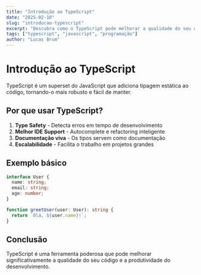 ```yaml
---
title: "Introdução ao TypeScript"
date: "2025-02-10"
slug: "introducao-typescript"
excerpt: "Descubra como o TypeScript pode melhorar a qualidade do seu código JavaScript com tipagem estática."
tags: ["typescript", "javascript", "programação"]
author: "Lucas Brum"
---
```


# Introdução ao TypeScript

TypeScript é um superset do JavaScript que adiciona tipagem estática ao código, tornando-o mais robusto e fácil de manter.

## Por que usar TypeScript?

1. **Type Safety** - Detecta erros em tempo de desenvolvimento
2. **Melhor IDE Support** - Autocomplete e refactoring inteligente
3. **Documentação viva** - Os tipos servem como documentação
4. **Escalabilidade** - Facilita o trabalho em projetos grandes

## Exemplo básico

```typescript
interface User {
  name: string;
  email: string;
  age: number;
}

function greetUser(user: User): string {
  return `Olá, ${user.name}!`;
}
```

## Conclusão

TypeScript é uma ferramenta poderosa que pode melhorar significativamente a qualidade do seu código e a produtividade do desenvolvimento.